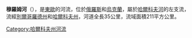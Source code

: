 '''穆羅姆河'''（{{lang-ru|Муром}}），是[[東歐|東歐]]的河流，位於[[俄羅斯|俄羅斯]]和[[烏克蘭|烏克蘭]]，屬於[[哈爾科夫河|哈爾科夫河]]的左支流，流經[[別爾哥羅德州|別爾哥羅德州]]和[[哈爾科夫州|哈爾科夫州]]，河道全長35公里，流域面積211平方公里。

{{DEFAULTSORT:Муром}}
[[Category:哈爾科夫州河流|Category:哈爾科夫州河流]]


{{Ukraine-river-stub}}